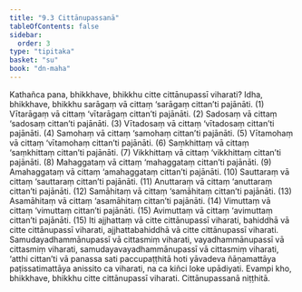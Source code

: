 ```yaml
---
title: "9.3 Cittānupassanā"
tableOfContents: false
sidebar:
  order: 3
type: "tipitaka"
basket: "su"
book: "dn-maha"
---
```



<DynamicBreadcrumb />

<Division number="381" book="dn-maha" bookNo="7" page="237">

<Paragraph number="988" book="dn-maha">
Kathañca pana, bhikkhave, bhikkhu citte cittānupassī viharati? Idha, bhikkhave, bhikkhu sarāgaṃ vā cittaṃ ‘sarāgaṃ cittan’ti pajānāti. (1)
</Paragraph>

<Paragraph number="989" book="dn-maha">
Vītarāgaṃ vā cittaṃ ‘vītarāgaṃ cittan’ti pajānāti. (2)
</Paragraph>

<Paragraph number="990" book="dn-maha">
Sadosaṃ vā cittaṃ ‘sadosaṃ cittan’ti pajānāti. (3)
</Paragraph>

<Paragraph number="991" book="dn-maha">
Vītadosaṃ vā cittaṃ ‘vītadosaṃ cittan’ti pajānāti. (4)
</Paragraph>

<Paragraph number="992" book="dn-maha">
Samohaṃ vā cittaṃ ‘samohaṃ cittan’ti pajānāti. (5)
</Paragraph>

<Paragraph number="993" book="dn-maha">
Vītamohaṃ vā cittaṃ ‘vītamohaṃ cittan’ti pajānāti. (6)
</Paragraph>

<Paragraph number="994" book="dn-maha">
Saṃkhittaṃ vā cittaṃ ‘saṃkhittaṃ cittan’ti pajānāti. (7)
</Paragraph>

<Paragraph number="995" book="dn-maha">
Vikkhittaṃ vā cittaṃ ‘vikkhittaṃ cittan’ti pajānāti. (8)
</Paragraph>

<Paragraph number="996" book="dn-maha">
Mahaggataṃ vā cittaṃ ‘mahaggataṃ cittan’ti pajānāti. (9)
</Paragraph>

<Paragraph number="997" book="dn-maha">
Amahaggataṃ vā cittaṃ ‘amahaggataṃ cittan’ti pajānāti. (10)
</Paragraph>

<Paragraph number="998" book="dn-maha">
Sauttaraṃ vā cittaṃ ‘sauttaraṃ cittan’ti pajānāti. (11)
</Paragraph>

<Paragraph number="999" book="dn-maha">
Anuttaraṃ vā cittaṃ ‘anuttaraṃ cittan’ti pajānāti. (12)
</Paragraph>

<Paragraph number="1000" book="dn-maha">
Samāhitaṃ vā cittaṃ ‘samāhitaṃ cittan’ti pajānāti. (13)
</Paragraph>

<Paragraph number="1001" book="dn-maha">
Asamāhitaṃ vā cittaṃ ‘asamāhitaṃ cittan’ti pajānāti. (14)
</Paragraph>

<Paragraph number="1002" book="dn-maha">
Vimuttaṃ vā cittaṃ ‘vimuttaṃ cittan’ti pajānāti. (15)
</Paragraph>

<Paragraph number="1003" book="dn-maha">
Avimuttaṃ vā cittaṃ ‘avimuttaṃ cittan’ti pajānāti. (15)
</Paragraph>

<Paragraph number="1004" book="dn-maha">
Iti ajjhattaṃ vā citte cittānupassī viharati, bahiddhā vā citte cittānupassī viharati, ajjhattabahiddhā vā citte cittānupassī viharati. Samudayadhammānupassī vā cittasmiṃ viharati, vayadhammānupassī vā cittasmiṃ viharati, samudayavayadhammānupassī vā cittasmiṃ viharati, ‘atthi cittan’ti vā panassa sati paccupaṭṭhitā hoti yāvadeva ñāṇamattāya paṭissatimattāya anissito ca viharati, na ca kiñci loke upādiyati. Evampi kho, bhikkhave, bhikkhu citte cittānupassī viharati.

</Paragraph>
</Division>

<Paragraph number="1005" type="center" book="dn-maha">
Cittānupassanā niṭṭhitā.
</Paragraph>